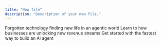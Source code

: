 ```yaml
---
title: "New file"
description: "Description of your new file."
---
```


<CardGroup cols={3}>
  <Card title="Learn about x402" icon="head-side-gear" href="/about-x402/">
    Forgotten technology finding new life in an agentic world
  </Card>
  <Card title="Identify x402 Merchants" icon="sparkles" href="/about-x402/merchants">
    Learn to how businesses are unlocking new revenue streams
  </Card>
  <Card title="Build x402 Agents" icon="pickaxe" href="/about-x402/agents">
    Get started with the fastest way to build an AI agent
  </Card>
</CardGroup>